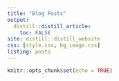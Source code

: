 ```yaml
---
title: "Blog Posts"
output: 
  distill::distill_article:
    toc: FALSE
site: distill::distill_website
css: [style.css, bg_image.css]
listing: posts
---
```


```r
knitr::opts_chunk$set(echo = TRUE)
```
